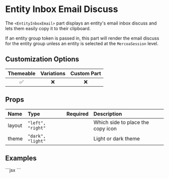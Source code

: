 
# Entity Inbox Email Discuss

The `<EntityInboxEmail>` part displays an entity's email inbox discuss and lets them easily copy it to their clipboard.

If an entity group token is passed in, this part will render the email discuss for the entity group unless an entity is selected at the `MercoaSession` level.

## Customization Options

| Themeable | Variations | Custom Part |
| :-------: | :--------: | :--------------: |
|    ✅     |     ❌     |        ❌        |

## Props

| Name   | Type              | Required | Description                       |
| :----- | :---------------- | :------- | :-------------------------------- |
| layout | `"left", "right"` |          | Which side to place the copy icon |
| theme  | `"dark", "light"` |          | Light or dark theme               |

## Examples

<ComponentContainer>
  <EntityInboxEmail />
  ```jsx
  <EntityInboxEmail />
  ```
</ComponentContainer>
